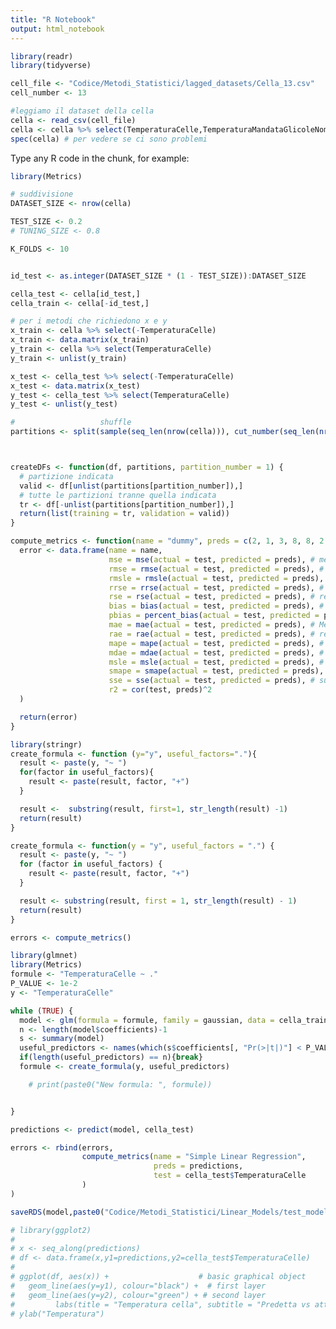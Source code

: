 ```yaml
---
title: "R Notebook"
output: html_notebook
---
```



```r
library(readr)
library(tidyverse)

cell_file <- "Codice/Metodi_Statistici/lagged_datasets/Cella_13.csv"
cell_number <- 13

#leggiamo il dataset della cella
cella <- read_csv(cell_file)
cella <- cella %>% select(TemperaturaCelle,TemperaturaMandataGlicoleNominale, starts_with("TemperaturaCelleP"))
spec(cella) # per vedere se ci sono problemi
```


Type any R code in the chunk, for example:
```r
library(Metrics)

# suddivisione
DATASET_SIZE <- nrow(cella)

TEST_SIZE <- 0.2
# TUNING_SIZE <- 0.8

K_FOLDS <- 10


id_test <- as.integer(DATASET_SIZE * (1 - TEST_SIZE)):DATASET_SIZE

cella_test <- cella[id_test,]
cella_train <- cella[-id_test,]

# per i metodi che richiedono x e y
x_train <- cella %>% select(-TemperaturaCelle)
x_train <- data.matrix(x_train)
y_train <- cella %>% select(TemperaturaCelle)
y_train <- unlist(y_train)

x_test <- cella_test %>% select(-TemperaturaCelle)
x_test <- data.matrix(x_test)
y_test <- cella_test %>% select(TemperaturaCelle)
y_test <- unlist(y_test)

#                   shuffle
partitions <- split(sample(seq_len(nrow(cella))), cut_number(seq_len(nrow(cella)), K_FOLDS, labels = FALSE))



createDFs <- function(df, partitions, partition_number = 1) {
  # partizione indicata
  valid <- df[unlist(partitions[partition_number]),]
  # tutte le partizioni tranne quella indicata
  tr <- df[-unlist(partitions[partition_number]),]
  return(list(training = tr, validation = valid))
}

compute_metrics <- function(name = "dummy", preds = c(2, 1, 3, 8, 8, 2, 3, 6), test = c(7, 3, 4, 5, 6, 8, 5, 6)) {
  error <- data.frame(name = name,
                      mse = mse(actual = test, predicted = preds), # mean square error
                      rmse = rmse(actual = test, predicted = preds), # root mean square error
                      rmsle = rmsle(actual = test, predicted = preds), # root mean square log error
                      rrse = rrse(actual = test, predicted = preds), # root relative square error
                      rse = rse(actual = test, predicted = preds), # relative square error
                      bias = bias(actual = test, predicted = preds), # bias del modello
                      pbias = percent_bias(actual = test, predicted = preds), # percent bias
                      mae = mae(actual = test, predicted = preds), # Mean Absolute Error
                      rae = rae(actual = test, predicted = preds), # relative absolute error
                      mape = mape(actual = test, predicted = preds), # Mean Absolute Percentage Error
                      mdae = mdae(actual = test, predicted = preds), # Median Absolute Different Error
                      msle = msle(actual = test, predicted = preds), # Mean Squared Log Error
                      smape = smape(actual = test, predicted = preds), #symmetric mean absolute percentage error
                      sse = sse(actual = test, predicted = preds), # sum of the squared differences between two numeric vectors
                      r2 = cor(test, preds)^2
  )

  return(error)
}

library(stringr)
create_formula <- function (y="y", useful_factors="."){
  result <- paste(y, "~ ")
  for(factor in useful_factors){
    result <- paste(result, factor, "+")
  }

  result <-  substring(result, first=1, str_length(result) -1)
  return(result)
}

create_formula <- function(y = "y", useful_factors = ".") {
  result <- paste(y, "~ ")
  for (factor in useful_factors) {
    result <- paste(result, factor, "+")
  }

  result <- substring(result, first = 1, str_length(result) - 1)
  return(result)
}

errors <- compute_metrics()
```

```r
library(glmnet)
library(Metrics)
formule <- "TemperaturaCelle ~ ."
P_VALUE <- 1e-2
y <- "TemperaturaCelle"

while (TRUE) {
  model <- glm(formula = formule, family = gaussian, data = cella_train)
  n <- length(model$coefficients)-1
  s <- summary(model)
  useful_predictors <- names(which(s$coefficients[, "Pr(>|t|)"] < P_VALUE)[-1]) # -1 per l-intercept
  if(length(useful_predictors) == n){break}
  formule <- create_formula(y, useful_predictors)

    # print(paste0("New formula: ", formule))


}

predictions <- predict(model, cella_test)

errors <- rbind(errors,
                compute_metrics(name = "Simple Linear Regression",
                                preds = predictions,
                                test = cella_test$TemperaturaCelle
                )
)
```
```r
saveRDS(model,paste0("Codice/Metodi_Statistici/Linear_Models/test_modello_semplice_cella_", cell_number,".rds"))
```

```r
# library(ggplot2)
#
# x <- seq_along(predictions)
# df <- data.frame(x,y1=predictions,y2=cella_test$TemperaturaCelle)
#
# ggplot(df, aes(x)) +                    # basic graphical object
#   geom_line(aes(y=y1), colour="black") +  # first layer
#   geom_line(aes(y=y2), colour="green") + # second layer
#         labs(title = "Temperatura cella", subtitle = "Predetta vs attuale") + xlab("Tempo") +
# ylab("Temperatura")
```
